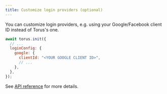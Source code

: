 ```yaml
---
title: Customize login providers (optional)
---
```


You can customize login providers, e.g. using your Google/Facebook client ID
instead of Torus's one.

```js
await torus.init({
  // ...
  loginConfig: {
    google: {
      clientId: "<YOUR GOOGLE CLIENT ID>",
      // ...
    },
  },
});
```

See [API reference](/wallet/api-reference/class#loginconfig) for more details.
